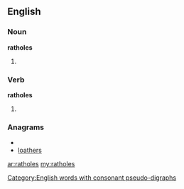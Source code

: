 ==English==

===Noun===
'''ratholes'''

# {{plural of|[[rathole]]}}

===Verb===
'''ratholes'''

# {{third-person singular of|[[rathole]]}}

===Anagrams===
* {{alphagram|aehlorst}}
* [[loathers#English|loathers]]

[[Category:English words with consonant pseudo-digraphs]]

[[ar:ratholes]]
[[my:ratholes]]
